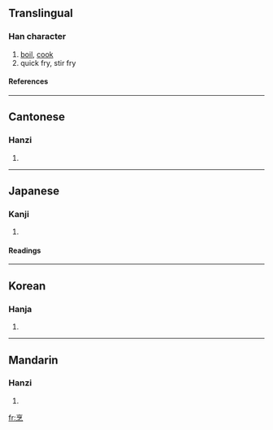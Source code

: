 ==Translingual==
===Han character===
{{Han char|rn=86|rad=火|as=07|sn=11|four=0033<sub>2</sub>|canj=卜口弓火 (YRNF)}}
# [[boil]], [[cook]]
# quick fry, stir fry
====References====
{{Han ref|kx=0671.210|dkj=19049|dj=1080.160|hdz=32207.040|uh=70F9|ud=28921|bh=B269|bd=45673}}

----
==Cantonese==
===Hanzi===
{{yue-hanzi|jyut=|y=paang1}}
# {{defn|Cantonese}}

----
==Japanese==
===Kanji===
{{ja-kanji|grade=|rs=火07}}
# {{defn|Japanese}} 
====Readings====
{{ja-readings|on=[[ほう]] (hō)|kun=[[にる]] (niru)}}

----
==Korean==
===Hanja===
{{ko-hanja|hangeul=팽|eumhun=|rv=paeng|mr=p'aeng|y=phayng}}
# {{defn|Korean}}

----
==Mandarin==
===Hanzi===
{{cmn-hanzi|pin=[[pēng]] ([[peng1]])|wg=p'eng<sup>1</sup>}}
# {{defn|Mandarin}}

[[fr:烹]]